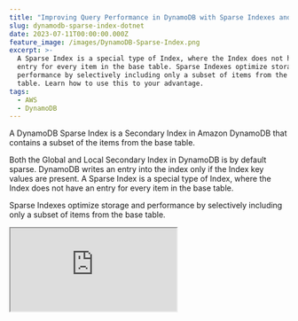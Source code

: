 ```yaml
---
title: "Improving Query Performance in DynamoDB with Sparse Indexes and .NET"
slug: dynamodb-sparse-index-dotnet
date: 2023-07-11T00:00:00.000Z
feature_image: /images/DynamoDB-Sparse-Index.png
excerpt: >-
  A Sparse Index is a special type of Index, where the Index does not have an
  entry for every item in the base table. Sparse Indexes optimize storage and
  performance by selectively including only a subset of items from the base
  table. Learn how to use this to your advantage.
tags:
  - AWS
  - DynamoDB
---
```

A DynamoDB Sparse Index is a Secondary Index in Amazon DynamoDB that contains a subset of the items from the base table.

Both the Global and Local Secondary Index in DynamoDB is by default sparse. DynamoDB writes an entry into the index only if the Index key values are present. A Sparse Index is a special type of Index, where the Index does not have an entry for every item in the base table.

Sparse Indexes optimize storage and performance by selectively including only a subset of items from the base table.

<iframe src="https://www.youtube.com/embed/SHh22uV4ko0?feature=oembed" />

_This article is sponsored by AWS and is part of my [AWS Series](/blog/tag/aws/)._

In this post, let’s learn more about,

-   DynamoDB Sparse Index
-   How to create a DynamoDB Sparse Index
-   Populate a DynamoDB Sparse Index
-   Query a DynamoDB Sparse Index

_The sample code below is on the `WeatherForecast` table, which has `CityName` and `Date` as the hash and range key, respectively._

If you are new to DynamoDB, I highly recommend checking out my Getting Started with AWS DynamoDB For the .NET Developer blog post below, where I also show you how to set up the table used in this blog post.

<BlogLink
  href="/blog/aws-dynamodb-net-core/"
  title="AWS DynamoDB For The .NET Developer: How To Easily Get Started"
  description="Learn how to get started with AWS DynamoDB with .NET Core by updating the default ASP NET Web API template to use DynamoDB as it’s data store. We will learn to do basic Creat, Read, Update and Delete operations from the API."
  authorImage="/images/logo-512x512.png"
  authorName="Rahul Pulikkot Nath"
  authorTitle="Rahul Nath"
  featureImage="/images/aws_dynamodb.jpg"
/>

## Creating a DynamoDB Sparse Index

[For any item in a table,](https://docs.aws.amazon.com/amazondynamodb/latest/developerguide/bp-indexes-general-sparse-indexes.html) DynamoDB writes a corresponding index entry **only if the index sort key value is present in the item**. If the sort key doesn't appear in every table item, the index is said to be sparse.

Since they are either a Global Secondary Index or a Local Secondary Index, you create them just like creating the other Index. You can do this from the AWS Console UI under the \`Secondary Indexes' section of the DynamoDB table details.

![Create Secondary Index option in AWS Console. You can create Global and Local Index when creating the table.](/images/image.png)

You can create a Local Secondary Index only at the time of DynamoDB table creation.

You can find more information on Index Creation in the below two blog posts.

-   [Exploring Global Secondary Index: Advanced Querying in DynamoDB From .NET](/blog/dynamodb-global-secondary-index-gsi/)
-   [Improving Queries Using Local Secondary Index in DynamoDB with .NET](/blog/local-secondary-index-dynamodb/)  
    

> The difference with Sparse Index is with the key selection for the DynamoDB table Index.

Based on the application and the query that you are optimizing for, choose the keys such that only the items required are copied over and available in the Index.

💡

_In a DynamoDB table, each key value must be unique. However, the key values in a Global Secondary Index do not need to be unique._

For example, the below Index on the `WeatherForecast` table uses the Date as the partition key and the `IsExtermeWeatherConditions` flag on the item as its sort key.

The `IsExtermeWeatherConditions` is set on the object only if it was extreme weather conditions on that given day for that city in the original weather forecast object. Since the property is conditionally populated in the base table, all the items do not make it to the Index - hence it will be a Sparse Index.

This Sparse Index allows us to get all the cities that had extreme weather conditions given a specific Date.

![](/images/image-1.png)

## Populating DynamoDB Sparse Index From .NET

Based on the programming language you are using to write the DynamoDB items you can conditionally populate the `IsExtermeWeatherConditions` property on the WeatherForecast object.

When using the .NET programming language this is easily done by specifying the `IsExtermeWeatherConditions` as a Nullable boolean type, as shown below.

```csharp
public class WeatherForecastTable
{
    public string CityName { get; set; }
    public DateTime Date { get; set; }
    public int TemperatureC { get; set; }
    public int TemperatureF => 32 + (int)(TemperatureC / 0.5556);
    public string Summary { get; set; }
    public bool? IsExtremeWeatherConditions { get; set; }
    ...
}

```

When using the `DynamoDBContext` to save the item to the table, it includes the `IsExtermeWeatherConditions` property only if it has a value specified. It ignores the property if it's set to `NULL`.

So from the application, set this value to be true only when the conditions are extreme. This depends on your business and domain logic.

Based on the application you are building, you can choose the property and type appropriate to your data and the business domain.

Only items that have the `IsExtermeWeatherConditions` property set on the base table item is copied over to the Index - `Date-IsExtremeWeatherConditions-index`

## Querying DynamoDB Sparse Index From .NET

Since a Sparse Index is a special type of Index, querying it is similar to querying any other Index.

Below is the query that you can use to get all the extreme weather forecast data for a specified date. It specifies the IndexName on the `QueryRequest` object and specifies the `Date` in the KeyConditionExpression.

Since `Date` is a reserved keyword in DynamoDB it passes it as a parameterized key, with the original property names specified in the `ExpressionAttributeNames`.

```csharp
[HttpGet("gsi-query-sparse-index")]
public async Task<IEnumerable<ExtremeWeatherForecastListItem>> GetExtremeWeatherConditionsUsingSparseGSIQuery(DateTime startDate)
{
    var request = new QueryRequest()
    {
        TableName = nameof(WeatherForecastTable),
        IndexName = "Date-IsExtremeWeatherConditions-index",
        KeyConditionExpression = "#Date = :startDate",
        ExpressionAttributeNames = new Dictionary<string, string>()
        {
            {"#Date", "Date"}
        },
        ExpressionAttributeValues = new Dictionary<string, AttributeValue>()
        {
            {":startDate", new AttributeValue(startDate.ToString(AWSSDKUtils.ISO8601DateFormat))},
        },
    };

    var response = await _amazonDynamoDbClient.QueryAsync(request);

    return response.Items
        .Select(Document.FromAttributeMap)
        .Select(_dynamoDbContext.FromDocument<WeatherForecastListItem>);
}

```

The above query returns all the items for the specified date that had extreme weather conditions.

Since this is a frequently queried data in our application, adding this specific Index and designing it to be a Sparse Index, helps to minimize storage costs and also return all the items quickly.
